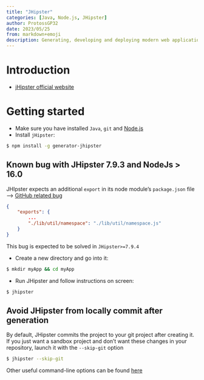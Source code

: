 ```yaml
---
title: "JHipster"
categories: [Java, Node.js, JHipster]
author: ProtossGP32
date: 2023/05/25
from: markdown+emoji
description: Generating, developing and deploying modern web applications & microservice architectures
---
```


# Introduction

- [jHipster official website](https://www.jhipster.tech/)

# Getting started

- Make sure you have installed `Java`, `git` and [Node.js](../../react-exercises/00-getting-started.qmd)
- Install `jHipster`:
```.bash
$ npm install -g generator-jhipster
```
:::{.callout-warning}
## Known bug with JHipster 7.9.3 and NodeJs > 16.0
JHIpster expects an additional `export` in its node module's `package.json` file --> [GitHub related bug](https://github.com/jhipster/generator-jhipster/issues/19627#issuecomment-1454327477)

```.json
{ 
    "exports": {
        ...
        "./lib/util/namespace": "./lib/util/namespace.js"
    }
}
```

This bug is expected to be solved in `JHipster>=7.9.4`

:::

- Create a new directory and go into it:
```.bash
$ mkdir myApp && cd myApp
```

- Run JHipster and follow instructions on screen:
```.bash
$ jhipster
```

:::{.callout-tip}
## Avoid JHipster from locally commit after generation
By default, JHipster commits the project to your git project after creating it. If you just want a sandbox project and don't want these changes in your repository, launch it with the `--skip-git` option

```.bash
$ jhipster --skip-git
```
Other useful command-line options can be found [here](https://www.jhipster.tech/creating-an-app/#3)

:::